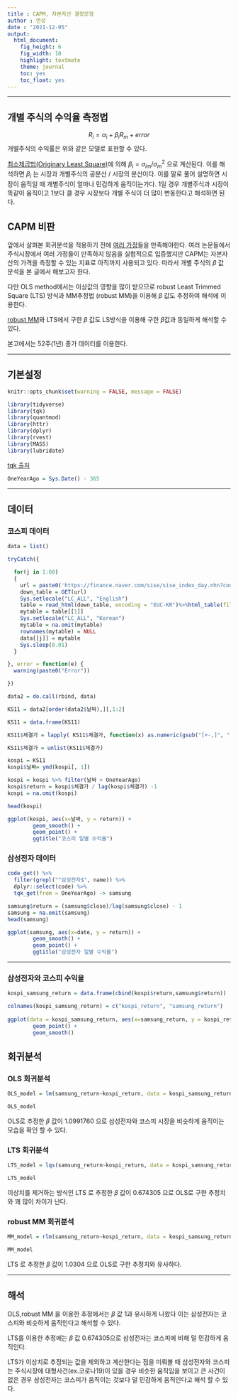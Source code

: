 ```yaml
---
title : CAPM, 자본자산 결정모형
author : 연성
date : "2021-12-05"
output: 
  html_document: 
    fig_height: 6
    fig_width: 10
    highlight: textmate
    theme: journal
    toc: yes
    toc_float: yes
---
```


---

## 개별 주식의 수익율 측정법

$$R_{i} = \alpha_{i} + \beta_{i}R_{m} + error$$
개별주식의 수익률은 위와 같은 모델로 표현할 수 있다. 

[최소제곱법(Originary Least Square)](https://darkpgmr.tistory.com/56)에 의해 $\beta_{i}=\sigma_{im}/\sigma_{m}^2$ 으로 계산된다.
이를 해석하면 $\beta_{i}$ 는 시장과 개별주식의 공분산 / 시장의 분산이다. 이를 말로 풀어 설명하면 시장이 움직일 때 개별주식이 얼마나 민감하게 움직이는가다. 1일 경우 개별주식과 시장이 똑같이 움직이고 1보다 클 경우 시장보다 개별 주식이 더 많이 변동한다고 해석하면 된다. 

## CAPM 비판
 앞에서 살펴본 회귀분석을 적용하기 전에 [여러 가정](https://ko.wikipedia.org/wiki/%ED%9A%8C%EA%B7%80_%EB%B6%84%EC%84%9D)들을 만족해야한다. 여러 논문들에서 주식시장에서 여러 가정들이 만족하지 않음을 실험적으로 입증했지만 CAPM는 자본자산의 가격을 측정할 수 있는 지표로 아직까지 사용되고 있다. 따라서 개별 주식의 $\beta$ 값 분석을 본 글에서 해보고자 한다. 
 
 다만 OLS method에서는 이상값의 영향을 많이 받으므로 robust Least Trimmed Square (LTS) 방식과 MM추정법 (robust MM)을 이용해 $\beta$  값도 추정하여 해석에 이용한다.
 
 [robust MM](http://databaser.net/moniwiki/pds/_eb_a1_9c_eb_b2_84_ec_8a_a4_ed_8a_b8_ed_9a_8c_ea_b7_80_eb_b6_84_ec_84_9d/m_estimator.pdf)와 LTS에서 구한  $\beta$  값도 LS방식을 이용해 구한  $\beta$값과 동일하게 해석할 수 있다.
 
 본고에서는 52주(1년) 종가 데이터를 이용한다.
 
---

## 기본설정

```r
knitr::opts_chunk$set(warning = FALSE, message = FALSE)
```

```r
library(tidyverse)
library(tqk)
library(quantmod)
library(httr)
library(dplyr)
library(rvest)
library(MASS)
library(lubridate)
```
[tqk 출처](https://github.com/mrchypark/tqk)

```r
OneYearAgo = Sys.Date() - 365
```


---

## 데이터
### 코스피 데이터
```r
data = list()

tryCatch({

  for(j in 1:60) 
  {
    url = paste0('https://finance.naver.com/sise/sise_index_day.nhn?code=KOSPI&page=',j)
    down_table = GET(url)
    Sys.setlocale("LC_ALL", "English")
    table = read_html(down_table, encoding = "EUC-KR")%>%html_table(fill = TRUE)
    mytable = table[[1]]
    Sys.setlocale("LC_ALL", "Korean")
    mytable = na.omit(mytable)
    rownames(mytable) = NULL
    data[[j]] = mytable
    Sys.sleep(0.01)
  }  

}, error = function(e) {
  warning(paste0("Error"))

})

data2 = do.call(rbind, data)

KS11 = data2[order(data2$날짜),][,1:2]

KS11 = data.frame(KS11)

KS11$체결가 = lapply( KS11$체결가, function(x) as.numeric(gsub("[+-,]", "", x)))

KS11$체결가 = unlist(KS11$체결가)

kospi = KS11
kospi$날짜= ymd(kospi[, 1])

kospi = kospi %>% filter(날짜 > OneYearAgo)
kospi$return = kospi$체결가 / lag(kospi$체결가) -1
kospi = na.omit(kospi)

head(kospi)
```

```r
ggplot(kospi, aes(x=날짜, y = return)) + 
        geom_smooth() +
        geom_point() + 
        ggtitle("코스피 일별 수익율")
```

### 삼성전자 데이터 
```r
code_get() %>% 
  filter(grepl("^삼성전자$", name)) %>% 
  dplyr::select(code) %>% 
  tqk_get(from = OneYearAgo) -> samsung

samsung$return = (samsung$close)/lag(samsung$close) - 1
samsung = na.omit(samsung)
head(samsung)
```

```r
ggplot(samsung, aes(x=date, y = return)) + 
        geom_smooth() +
        geom_point() + 
        ggtitle("삼성전자 일별 수익율")
```

---

### 삼성전자와 코스피 수익율

```r
kospi_samsung_return = data.frame(cbind(kospi$return,samsung$return))

colnames(kospi_samsung_return) = c("kospi_return", "samsung_return")
                                        
ggplot(data = kospi_samsung_return, aes(x=samsung_return, y = kospi_return)) + 
        geom_point() +
        geom_smooth()
```

## 회귀분석

### OLS 회귀분석 
```r
OLS_model = lm(samsung_return~kospi_return, data = kospi_samsung_return)

OLS_model
```

 OLS로 추정한 $\beta$ 값이 1.0991760 으로 삼성전자와 코스피 시장을 비슷하게 움직이는 모습을 확인 할 수 있다. 


### LTS 회귀분석

```r
LTS_model = lqs(samsung_return~kospi_return, data = kospi_samsung_return, method = 'lqs')

LTS_model
```

 이상치를 제거하는 방식인 LTS 로 추정한 $\beta$ 값이 0.674305 으로 OLS로 구한 추정치와 꽤 많이 차이가 난다.
 
 
 
### robust MM 회귀분석

```r
MM_model = rlm(samsung_return~kospi_return, data = kospi_samsung_return)

MM_model
```
 LTS 로 추정한 $\beta$ 값이 1.0304 으로 OLS로 구한 추정치와 유사하다.


---
 
 
## 해석
 OLS,robust MM 을 이용한 추정에서는  $\beta$ 값 1과 유사하게 나왔다 이는  삼성전자는 코스피와 비슷하게 움직인다고 해석할 수 있다.
 
 LTS를 이용한 추정에는  $\beta$ 값 0.674305으로 삼성전자는 코스피에 비해 덜 민감하게 움직인다. 
 
 LTS가 이상치로 추정되는 값을 제외하고 계산한다는 점을 미뤄볼 때 삼성전자와 코스피는 주식시장에 대형사건(ex.코로나19)이 있을 경우 비슷한 움직임을 보이고 큰 사건이 없은 경우 삼성전자는 코스피가 움직이는 것보다 덜 민감하게 움직인다고 해석 할 수 있다. 
 
 
  
 